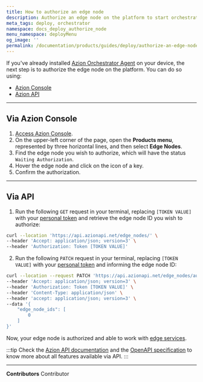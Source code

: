 ```yaml
---
title: How to authorize an edge node
description: Authorize an edge node on the platform to start orchestrating services and resources at the edge.
meta_tags: deploy, orchestrator
namespace: docs_deploy_authorize_node
menu_namespace: deployMenu
og_image: ''
permalink: /documentation/products/guides/deploy/authorize-an-edge-node/
---
```



If you've already installed [Azion Orchestrator Agent](/en/documentation/products/guides/deploy/install-orchestrator-agent/) on your device, the next step is to authorize the edge node on the platform. You can do so using:

- [Azion Console](/en/documentation/products/guides/how-to-access-rtm/)
- [Azion API](https://api.azion.com)

<LinkButton outlined link="/en/documentation/products/guides/deploy/install-orchestrator-agent/" label="go to install edge orchestrator agent" variant="secondary" />

---

## Via Azion Console

1. [Access Azion Console](/en/documentation/products/guides/how-to-access-rtm/).
2. On the upper-left corner of the page, open the **Products menu**, represented by three horizontal lines, and then select **Edge Nodes**.
3. Find the edge node you wish to authorize, which will have the status `Waiting Authorization`.
4. Hover the edge node and click on the icon of a key. 
5. Confirm the authorization. 

---

## Via API 

1. Run the following `GET` request in your terminal, replacing `[TOKEN VALUE]` with your [personal token](/en/documentation/products/guides/personal-tokens/) and retrieve the edge node ID you wish to authorize:

```bash 
curl --location 'https://api.azionapi.net/edge_nodes/' \
--header 'Accept: application/json; version=3' \
--header 'Authorization: Token [TOKEN VALUE]'
```

2. Run the following `PATCH` request in your terminal, replacing `[TOKEN VALUE]` with your [personal token](/en/documentation/products/guides/personal-tokens/) and informing the edge node ID:

```bash 
curl --location --request PATCH 'https://api.azionapi.net/edge_nodes/authorize' \
--header 'Accept: application/json; version=3' \
--header 'Authorization: Token [TOKEN VALUE]' \
--header 'Content-Type: application/json' \
--header 'accept: application/json; version=3' \
--data '{
    "edge_node_ids": [
        0
    ]
}'
```

Now, your edge node is authorized and able to work with [edge services](/en/documentation/products/deploy/edge-orchestrator/edge-services/). 

:::tip
Check the [Azion API documentation](https://api.azion.com/) and the [OpenAPI specification](https://github.com/aziontech/azionapi-openapi/) to know more about all features available via API.
:::

---


**Contributors** <ContributorList>Contributor</ContributorList>
